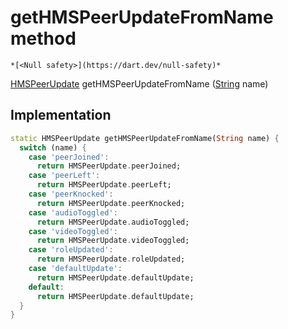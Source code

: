 # getHMSPeerUpdateFromName method

    *[<Null safety>](https://dart.dev/null-safety)*

[HMSPeerUpdate](../../enum_hms_peer_update/HMSPeerUpdate-class) getHMSPeerUpdateFromName
([String](https://api.flutter.dev/flutter/dart-core/String-class.html) name)

## Implementation

```dart
static HMSPeerUpdate getHMSPeerUpdateFromName(String name) {
  switch (name) {
    case 'peerJoined':
      return HMSPeerUpdate.peerJoined;
    case 'peerLeft':
      return HMSPeerUpdate.peerLeft;
    case 'peerKnocked':
      return HMSPeerUpdate.peerKnocked;
    case 'audioToggled':
      return HMSPeerUpdate.audioToggled;
    case 'videoToggled':
      return HMSPeerUpdate.videoToggled;
    case 'roleUpdated':
      return HMSPeerUpdate.roleUpdated;
    case 'defaultUpdate':
      return HMSPeerUpdate.defaultUpdate;
    default:
      return HMSPeerUpdate.defaultUpdate;
  }
}
```
